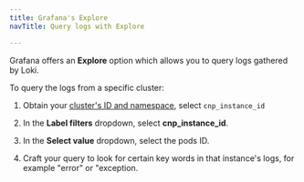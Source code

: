 ```yaml
---
title: Grafana's Explore
navTitle: Query logs with Explore

---
```


Grafana offers an **Explore** option which allows you to query logs gathered by Loki.

To query the logs from a specific cluster: 

1.  Obtain your [cluster's ID and namespace](../../cluster_management/manage-clusters/trace-clusters.mdx#using-hm-to-collate-the-cluster-to-its-namespace), select `cnp_instance_id` 

2.  In the **Label filters** dropdown, select **cnp_instance_id**. 

3.  In the **Select value** dropdown, select the pods ID. 

4.  Craft your query to look for certain key words in that instance's logs, for example "error" or "exception.
